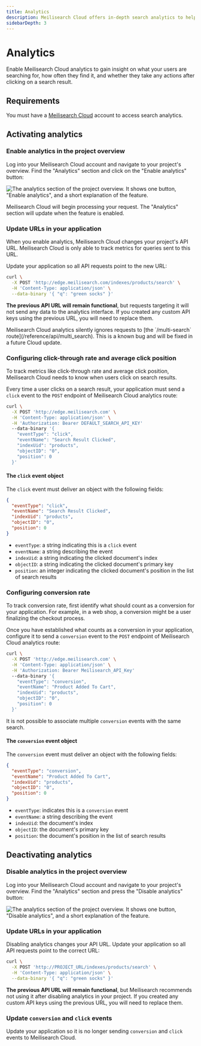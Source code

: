 ```yaml
---
title: Analytics
description: Meilisearch Cloud offers in-depth search analytics to help you understand how users search in your application.
sidebarDepth: 3
---
```


# Analytics

Enable Meilisearch Cloud analytics to gain insight on what your users are searching for, how often they find it, and whether they take any actions after clicking on a search result.

## Requirements

You must have a [Meilisearch Cloud](https://meilisearch.com/cloud?utm_campaign=oss&utm_source=docs&utm_medium=analytics) account to access search analytics.

## Activating analytics

### Enable analytics in the project overview

Log into your Meilisearch Cloud account and navigate to your project's overview. Find the "Analytics" section and click on the "Enable analytics" button:

![The analytics section of the project overview. It shows one button, "Enable analytics", and a short explanation of the feature.](https://raw.githubusercontent.com/meilisearch/documentation/main/assets/images/cloud-analytics/01-analytics-enable.png)

Meilisearch Cloud will begin processing your request. The "Analytics" section will update when the feature is enabled.

### Update URLs in your application

When you enable analytics, Meilisearch Cloud changes your project's API URL. Meilisearch Cloud is only able to track metrics for queries sent to this URL. 

Update your application so all API requests point to the new URL:

```sh
curl \
  -X POST 'http://edge.meilisearch.com/indexes/products/search' \
  -H 'Content-Type: application/json' \
  --data-binary '{ "q": "green socks" }'
```

**The previous API URL will remain functional**, but requests targeting it will not send any data to the analytics interface. If you created any custom API keys using the previous URL, you will need to replace them.

<Capsule intent="danger" title="Analytics and multi-search queries">
Meilisearch Cloud analytics silently ignores requests to [the `/multi-search` route](/reference/api/multi_search). This is a known bug and will be fixed in a future Cloud update.
</Capsule>

### Configuring click-through rate and average click position

To track metrics like click-through rate and average click position, Meilisearch Cloud needs to know when users click on search results.

Every time a user clicks on a search result, your application must send a `click` event to the `POST` endpoint of Meilisearch Cloud analytics route:

```sh
curl \
  -X POST 'http://edge.meilisearch.com' \
  -H 'Content-Type: application/json' \
  -H 'Authorization: Bearer DEFAULT_SEARCH_API_KEY'
  --data-binary '{ 
    "eventType": "click",
    "eventName": "Search Result Clicked",
    "indexUid": "products",
    "objectID": "0",
    "position": 0
  }'
```

#### The `click` event object

The `click` event must deliver an object with the following fields:

```json
{
  "eventType": "click",
  "eventName": "Search Result Clicked",
  "indexUid": "products",
  "objectID": "0",
  "position": 0
}
```

- `eventType`: a string indicating this is a `click` event
- `eventName`: a string describing the event
- `indexUid`: a string indicating the clicked document's index
- `objectID`: a string indicating the clicked document's primary key
- `position`: an integer indicating the clicked document's position in the list of search results

### Configuring conversion rate

To track conversion rate, first identify what should count as a conversion for your application. For example, in a web shop, a conversion might be a user finalizing the checkout process. 

Once you have established what counts as a conversion in your application, configure it to send a `conversion` event to the `POST` endpoint of Meilisearch Cloud analytics route:

```sh
curl \
  -X POST 'http://edge.meilisearch.com' \
  -H 'Content-Type: application/json' \
  -H 'Authorization: Bearer Meilisearch_API_Key'
  --data-binary '{ 
    "eventType": "conversion",
    "eventName": "Product Added To Cart",
    "indexUid": "products",
    "objectID": "0",
    "position": 0
  }'
```

It is not possible to associate multiple `conversion` events with the same search.

#### The `conversion` event object

The `conversion` event must deliver an object with the following fields:

```json
{
  "eventType": "conversion",
  "eventName": "Product Added To Cart",
  "indexUid": "products",
  "objectID": "0",
  "position": 0
}
```

- `eventType`: indicates this is a `conversion` event
- `eventName`: a string describing the event
- `indexUid`: the document's index
- `objectID`: the document's primary key
- `position`: the document's position in the list of search results

## Deactivating analytics

### Disable analytics in the project overview

Log into your Meilisearch Cloud account and navigate to your project's overview. Find the "Analytics" section and press the "Disable analytics" button:

![The analytics section of the project overview. It shows one button, "Disable analytics", and a short explanation of the feature.](https://raw.githubusercontent.com/meilisearch/documentation/cloud-analytics-guide/assets/images/main/02-analytics-disable.png)

### Update URLs in your application

Disabling analytics changes your API URL. Update your application so all API requests point to the correct URL:

```sh
curl \
  -X POST 'http://PROJECT_URL/indexes/products/search' \
  -H 'Content-Type: application/json' \
  --data-binary '{ "q": "green socks" }'
```

**The previous API URL will remain functional**, but Meilisearch recommends not using it after disabling analytics in your project. If you created any custom API keys using the previous URL, you will need to replace them.

### Update `conversion` and `click` events

Update your application so it is no longer sending `conversion` and `click` events to Meilisearch Cloud.